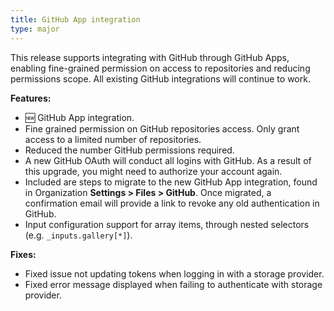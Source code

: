 ```yaml
---
title: GitHub App integration
type: major
---
```

This release supports integrating with GitHub through GitHub Apps, enabling fine-grained permission on access to repositories and reducing permissions scope.  All existing GitHub integrations will continue to work.

**Features:**

* 🆕 GitHub App integration.
* Fine grained permission on GitHub repositories access. Only grant access to a limited number of repositories.
* Reduced the number GitHub permissions required.
* A new GitHub OAuth will conduct all logins with GitHub. As a result of this upgrade, you might need to authorize your account again.
* Included are steps to migrate to the new GitHub App integration, found in  Organization **Settings &gt; Files &gt; GitHub**. Once migrated, a confirmation email will provide a link to revoke any old authentication in GitHub.
* Input configuration support for array items, through nested selectors (e.g. `_inputs.gallery[*]`).

**Fixes:**

* Fixed issue not updating tokens when logging in with a storage provider.
* Fixed error message displayed when failing to authenticate with storage provider.